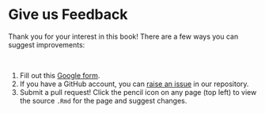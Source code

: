 # Give us Feedback

Thank you for your interest in this book! There are a few ways you can suggest improvements:

<br>
<!-- The capital letter above alters the formatting for the numbered points below -->

1. Fill out this [Google form](https://docs.google.com/forms/d/e/1FAIpQLSeRrG-U6JHD4T-tRnorHcYfh3o0oKmGPJpPbVd-j0LwFrv0Jg/viewform?usp=sf_link).
1. If you have a GitHub account, you can [raise an issue](https://github.com/jhudsl/AnVIL_Book_Instructor_Guide/issues) in our repository.
1. Submit a pull request!  Click the pencil icon on any page (top left) to view the source `.Rmd` for the page and suggest changes.